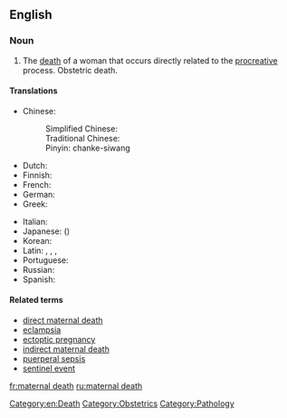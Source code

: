==English==
{{wikipedia}}

===Noun===
{{en-noun|sg=[[maternal]] [[death]]}}

# The [[death]] of a woman that occurs directly related to the [[procreative]] process. Obstetric death.

====Translations====
{{trans-top|the death of a woman that occurs directly related to the procreative process}}
* Chinese:
*: Simplified Chinese: {{t|cmn|产科死亡|sc=Hani}}
*: Traditional Chinese: {{t|cmn|產科死亡|sc=Hani}}
*: Pinyin: chanke-siwang
* Dutch: {{t|nl|zwangerschapsdood}}
* Finnish: {{t-|fi|äitiyskuolema}}
* French: {{t|fr|la mort obstétrique}}
* German: {{t|de|Schwangerschaftstod}}
* Greek: {{t|el|μαιευτικός θάνατος|tr=maieutikós thánatos}}
{{trans-mid}}
* Italian: {{t|it|morte osterica}}
* Japanese: {{t|ja|妊娠の死}} ({{t|ja|にんしんのし|tr=ninshin no shi}})
* Korean: {{t|ko|산과 죽음|tr=sangwa jugeum|sc=Hang}}
* Latin: {{t|la|mors gestationalis}} {{qualifier|nominative singular}}, {{t|la|mortis gestationalis}} {{qualifier|genitive singular}}, {{t|la|mortes gestationales}} {{qualifier|nominative plural}}, {{t|la|mortium gestationalium}} {{qualifier|genitive plural}}
* Portuguese: {{t|pt|morte da gravidez}}
* Russian: {{t|ru|смерть стельности|tr=smert stel'nosti}}
* Spanish: {{t|es|muerte obstétrica}}
{{trans-bottom}}

====Related terms====
* [[direct maternal death]]
* [[eclampsia]]
* [[ectoptic pregnancy]]
* [[indirect maternal death]]
* [[puerperal sepsis]]
* [[sentinel event]]

[[Category:en:Death]]
[[Category:Obstetrics]]
[[Category:Pathology]]

[[fr:maternal death]]
[[ru:maternal death]]
